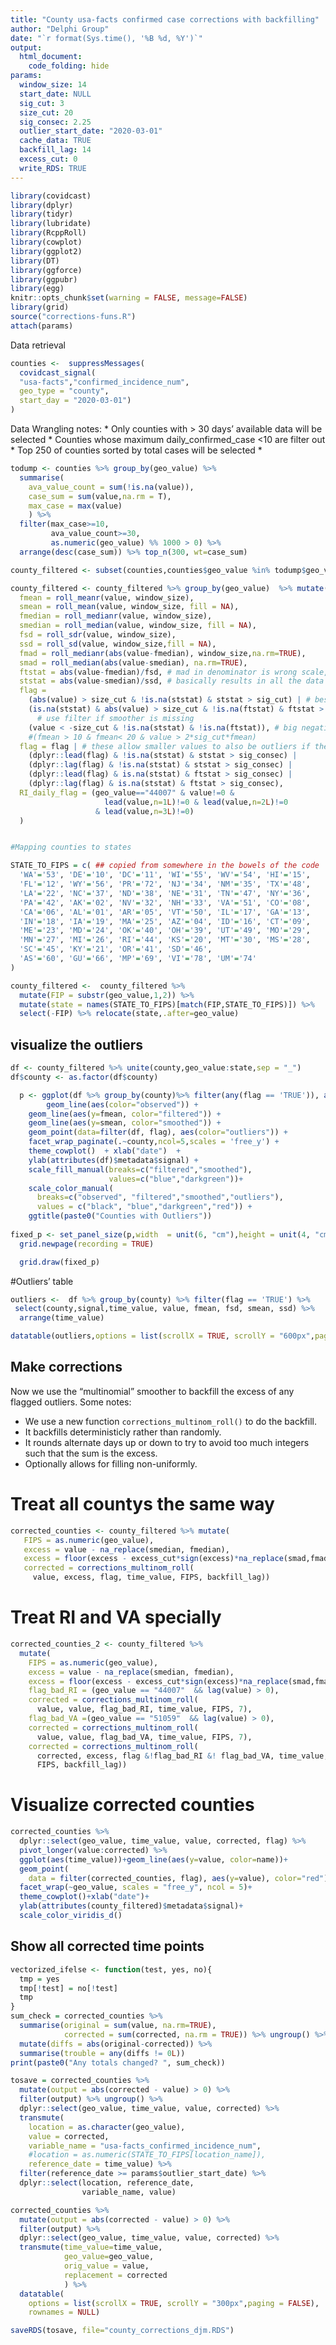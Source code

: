 ```yaml
---
title: "County usa-facts confirmed case corrections with backfilling"
author: "Delphi Group"
date: "`r format(Sys.time(), '%B %d, %Y')`"
output:
  html_document:
    code_folding: hide
params:
  window_size: 14
  start_date: NULL
  sig_cut: 3
  size_cut: 20
  sig_consec: 2.25
  outlier_start_date: "2020-03-01"
  cache_data: TRUE
  backfill_lag: 14
  excess_cut: 0
  write_RDS: TRUE
---
```


```r
library(covidcast)
library(dplyr)
library(tidyr)
library(lubridate)
library(RcppRoll)
library(cowplot)
library(ggplot2)
library(DT)
library(ggforce)
library(ggpubr)
library(egg)
knitr::opts_chunk$set(warning = FALSE, message=FALSE)
library(grid)
source("corrections-funs.R")
attach(params)

```

Data retrieval
```r
counties <-  suppressMessages(
  covidcast_signal(
  "usa-facts","confirmed_incidence_num", 
  geo_type = "county", 
  start_day = "2020-03-01")
)
```


Data Wrangling notes:
* Only counties with > 30 days' available data will be selected
* Counties whose maximum daily_confirmed_case <10 are filter out
* Top 250 of counties sorted by total cases will be selected
* 
```r
todump <- counties %>% group_by(geo_value) %>% 
  summarise(
    ava_value_count = sum(!is.na(value)),
    case_sum = sum(value,na.rm = T),
    max_case = max(value)
    ) %>% 
  filter(max_case>=10, 
         ava_value_count>=30, 
         as.numeric(geo_value) %% 1000 > 0) %>% 
  arrange(desc(case_sum)) %>% top_n(300, wt=case_sum) 

county_filtered <- subset(counties,counties$geo_value %in% todump$geo_value)
```





```r
county_filtered <- county_filtered %>% group_by(geo_value)  %>% mutate(
  fmean = roll_meanr(value, window_size),
  smean = roll_mean(value, window_size, fill = NA),
  fmedian = roll_medianr(value, window_size),
  smedian = roll_median(value, window_size, fill = NA),
  fsd = roll_sdr(value, window_size),
  ssd = roll_sd(value, window_size,fill = NA),
  fmad = roll_medianr(abs(value-fmedian), window_size,na.rm=TRUE),
  smad = roll_median(abs(value-smedian), na.rm=TRUE),
  ftstat = abs(value-fmedian)/fsd, # mad in denominator is wrong scale, 
  ststat = abs(value-smedian)/ssd, # basically results in all the data flagged
  flag = 
    (abs(value) > size_cut & !is.na(ststat) & ststat > sig_cut) | # best case
    (is.na(ststat) & abs(value) > size_cut & !is.na(ftstat) & ftstat > sig_cut) | 
      # use filter if smoother is missing
    (value < -size_cut & !is.na(ststat) & !is.na(ftstat)), # big negative
    #(fmean > 10 & fmean< 20 & value > 2*sig_cut*fmean)
  flag = flag | # these allow smaller values to also be outliers if they are consecutive
    (dplyr::lead(flag) & !is.na(ststat) & ststat > sig_consec) | 
    (dplyr::lag(flag) & !is.na(ststat) & ststat > sig_consec) |
    (dplyr::lead(flag) & is.na(ststat) & ftstat > sig_consec) |
    (dplyr::lag(flag) & is.na(ststat) & ftstat > sig_consec),
  RI_daily_flag = (geo_value=="44007" & value!=0 & 
                     lead(value,n=1L)!=0 & lead(value,n=2L)!=0 
                   & lead(value,n=3L)!=0)
  )


#Mapping counties to states

STATE_TO_FIPS = c( ## copied from somewhere in the bowels of the code
  'WA'='53', 'DE'='10', 'DC'='11', 'WI'='55', 'WV'='54', 'HI'='15',
  'FL'='12', 'WY'='56', 'PR'='72', 'NJ'='34', 'NM'='35', 'TX'='48',
  'LA'='22', 'NC'='37', 'ND'='38', 'NE'='31', 'TN'='47', 'NY'='36',
  'PA'='42', 'AK'='02', 'NV'='32', 'NH'='33', 'VA'='51', 'CO'='08',
  'CA'='06', 'AL'='01', 'AR'='05', 'VT'='50', 'IL'='17', 'GA'='13',
  'IN'='18', 'IA'='19', 'MA'='25', 'AZ'='04', 'ID'='16', 'CT'='09',
  'ME'='23', 'MD'='24', 'OK'='40', 'OH'='39', 'UT'='49', 'MO'='29',
  'MN'='27', 'MI'='26', 'RI'='44', 'KS'='20', 'MT'='30', 'MS'='28',
  'SC'='45', 'KY'='21', 'OR'='41', 'SD'='46',
  'AS'='60', 'GU'='66', 'MP'='69', 'VI'='78', 'UM'='74'
)

county_filtered <-  county_filtered %>% 
  mutate(FIP = substr(geo_value,1,2)) %>% 
  mutate(state = names(STATE_TO_FIPS)[match(FIP,STATE_TO_FIPS)]) %>% 
  select(-FIP) %>% relocate(state,.after=geo_value)

```

## visualize the outliers
```r


df <- county_filtered %>% unite(county,geo_value:state,sep = "_")
df$county <- as.factor(df$county)

  p <- ggplot(df %>% group_by(county)%>% filter(any(flag == 'TRUE')), aes(x=time_value, y=value))+
        geom_line(aes(color="observed")) +
    geom_line(aes(y=fmean, color="filtered")) + 
    geom_line(aes(y=smean, color="smoothed")) +
    geom_point(data=filter(df, flag), aes(color="outliers")) +
    facet_wrap_paginate(.~county,ncol=5,scales = 'free_y') + 
    theme_cowplot()  + xlab("date")  +
    ylab(attributes(df)$metadata$signal) +
    scale_fill_manual(breaks=c("filtered","smoothed"), 
                      values=c("blue","darkgreen"))+
    scale_color_manual(
      breaks=c("observed", "filtered","smoothed","outliers"),
      values = c("black", "blue","darkgreen","red")) +
    ggtitle(paste0("Counties with Outliers"))
            
fixed_p <- set_panel_size(p,width  = unit(6, "cm"),height = unit(4, "cm"))
  grid.newpage(recording = TRUE)

  grid.draw(fixed_p)  
```


#Outliers' table
```r
outliers <-  df %>% group_by(county) %>% filter(flag == 'TRUE') %>%
 select(county,signal,time_value, value, fmean, fsd, smean, ssd) %>%
  arrange(time_value)

datatable(outliers,options = list(scrollX = TRUE, scrollY = "600px",paging = FALSE),rownames = NULL) %>% formatSignif(~fmean+fsd+smean+ssd,3)
```


## Make corrections

Now we use the "multinomial" smoother to backfill the excess of any flagged outliers. Some notes:

* We use a new function `corrections_multinom_roll()` to do the backfill.
* It backfills deterministicly rather than randomly.
* It rounds alternate days up or down to try to avoid too much integers such that the sum is the excess.
* Optionally allows for filling non-uniformly.

# Treat all countys the same way

```r
corrected_counties <- county_filtered %>% mutate(
   FIPS = as.numeric(geo_value),
   excess = value - na_replace(smedian, fmedian),
   excess = floor(excess - excess_cut*sign(excess)*na_replace(smad,fmad)),
   corrected = corrections_multinom_roll(
     value, excess, flag, time_value, FIPS, backfill_lag))
```

# Treat RI and VA specially
```r
corrected_counties_2 <- county_filtered %>% 
  mutate(
    FIPS = as.numeric(geo_value),
    excess = value - na_replace(smedian, fmedian),
    excess = floor(excess - excess_cut*sign(excess)*na_replace(smad,fmad)),
    flag_bad_RI = (geo_value == "44007"  && lag(value) > 0),
    corrected = corrections_multinom_roll(
      value, value, flag_bad_RI, time_value, FIPS, 7),
    flag_bad_VA =(geo_value == "51059"  && lag(value) > 0),
    corrected = corrections_multinom_roll(
      value, value, flag_bad_VA, time_value, FIPS, 7),
    corrected = corrections_multinom_roll(
      corrected, excess, flag &!flag_bad_RI &! flag_bad_VA, time_value, 
      FIPS, backfill_lag))
```



# Visualize corrected counties
```r
corrected_counties %>%
  dplyr::select(geo_value, time_value, value, corrected, flag) %>%
  pivot_longer(value:corrected) %>%
  ggplot(aes(time_value))+geom_line(aes(y=value, color=name))+
  geom_point(
    data = filter(corrected_counties, flag), aes(y=value), color="red")+ 
  facet_wrap(~geo_value, scales = "free_y", ncol = 5)+
  theme_cowplot()+xlab("date")+
  ylab(attributes(county_filtered)$metadata$signal)+
  scale_color_viridis_d()
```


## Show all corrected time points
```r
vectorized_ifelse <- function(test, yes, no){
  tmp = yes
  tmp[!test] = no[!test]
  tmp
}
sum_check = corrected_counties %>%
  summarise(original = sum(value, na.rm=TRUE),
            corrected = sum(corrected, na.rm = TRUE)) %>% ungroup() %>%
  mutate(diffs = abs(original-corrected)) %>%
  summarise(trouble = any(diffs != 0L))
print(paste0("Any totals changed? ", sum_check))

tosave = corrected_counties %>% 
  mutate(output = abs(corrected - value) > 0) %>%
  filter(output) %>% ungroup() %>%
  dplyr::select(geo_value, time_value, value, corrected) %>%
  transmute(
    location = as.character(geo_value), 
    value = corrected,
    variable_name = "usa-facts_confirmed_incidence_num",
    #location = as.numeric(STATE_TO_FIPS[location_name]),
    reference_date = time_value) %>%
  filter(reference_date >= params$outlier_start_date) %>%
  dplyr::select(location, reference_date,
                variable_name, value)

corrected_counties %>% 
  mutate(output = abs(corrected - value) > 0) %>%
  filter(output) %>%
  dplyr::select(geo_value, time_value, value, corrected) %>%
  transmute(time_value=time_value, 
            geo_value=geo_value,
            orig_value = value,
            replacement = corrected
            ) %>%
  datatable(
    options = list(scrollX = TRUE, scrollY = "300px",paging = FALSE),
    rownames = NULL) 
```


```r
saveRDS(tosave, file="county_corrections_djm.RDS")
```



